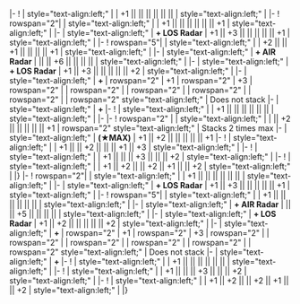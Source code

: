 {{Ship/EquipmentBonuses|Kai Ni|class=<includeonly>mw-collapsed</includeonly>}}
|-
! {{RedGunLight}}{{EquipmentLink|12.7cm Twin Gun Mount Model B Kai 2}}
| style="text-align:left;" | 
| +1 || || || || || || 
| style="text-align:left;" | 
|-
! rowspan="2"|{{RedGunLight}}{{EquipmentLink|12.7cm Twin Gun Mount Model C Kai 2}}
| style="text-align:left;" |
| +1 || || || || || || +1
| style="text-align:left;" |
|-
| style="text-align:left;" | '''+ LOS Radar'''
| +1 || +3 || || || || || +1
| style="text-align:left;" |
|-
! rowspan="5"| {{GreenGunDP}}{{EquipmentLink|12.7cm Twin Gun Mount Model B Kai 4 (Wartime Modification) + Anti-Aircraft Fire Director}}
| style="text-align:left;" | 
| +2 || || +1 || || || || +1
| style="text-align:left;" | 
|-
| style="text-align:left;" | '''+ AIR Radar''' 
| || || +6 || || || || 
| style="text-align:left;" | 
|-
| style="text-align:left;" | '''+ LOS Radar''' 
| +1 || +3 || || || || || +2 
| style="text-align:left;" | 
|-
| style="text-align:left;" | '''+ {{EquipmentLink|61cm Quadruple (Oxygen) Torpedo Mount}}''' 
| rowspan="2" | +1 
| rowspan="2" | +3 
| rowspan="2" | 
| rowspan="2" | 
| rowspan="2" | 
| rowspan="2" | 
| rowspan="2" | 
| rowspan="2" style="text-align:left;" | Does not stack
|-
| style="text-align:left;" | '''+ {{EquipmentLink|61cm Quadruple (Oxygen) Torpedo Mount Late Model}}'''
|-
! {{GreenGunDP}}{{EquipmentLink|5inch Single Gun Mount Mk.30 Kai + GFCS Mk.37}}
| style="text-align:left;" | 
| +1 || || || || || || 
| style="text-align:left;" | 
|-
{{Ship/EquipmentBonuses/Header}}
|-
! rowspan="2" | {{TorpedoWeapon}}{{EquipmentLink|61cm Quadruple (Oxygen) Torpedo Mount Late Model}}
| style="text-align:left;" | 
| || +2 || || || || || +1 
| rowspan="2" style="text-align:left;" | Stacks 2 times max
|-
| style="text-align:left;" | '''(★MAX)'''
| +1 || +2 || || || || || +1 
|-
! {{Radar}}{{EquipmentLink|Type 13 Air Radar Kai}}
| style="text-align:left;" | 
| +1 || || +2 || || || +1 || +3
| style="text-align:left;" | 
|-
! {{Sonar}}{{EquipmentLink|Type 3 Active Sonar}}
| style="text-align:left;" | 
| +1 || || || +3 || || || +2
| style="text-align:left;" | 
|-
! {{Skilled Lookout}}{{EquipmentLink|Skilled Lookouts}}
| style="text-align:left;" | 
| +1 || +2 || || +2 || +1 || || +2
| style="text-align:left;" | 
|}
{{Ship/EquipmentBonuses|class=<includeonly>mw-collapsed</includeonly>}}
|-
! rowspan="2"|{{RedGunLight}}{{EquipmentLink|12.7cm Twin Gun Mount Model C Kai 2}}
| style="text-align:left;" |
| +1 || || || || || ||
| style="text-align:left;" |
|-
| style="text-align:left;" | '''+ LOS Radar'''
| +1 || +3 || || || || || +1
| style="text-align:left;" |
|-
! rowspan="5"| {{GreenGunDP}}{{EquipmentLink|12.7cm Twin Gun Mount Model B Kai 4 (Wartime Modification) + Anti-Aircraft Fire Director}}
| style="text-align:left;" | 
| +1 || || || || || ||
| style="text-align:left;" | 
|-
| style="text-align:left;" | '''+ AIR Radar''' 
| || || +5 || || || ||
| style="text-align:left;" | 
|-
| style="text-align:left;" | '''+ LOS Radar''' 
| +1 || +2 || || || || || +2 
| style="text-align:left;" | 
|-
| style="text-align:left;" | '''+ {{EquipmentLink|61cm Quadruple (Oxygen) Torpedo Mount}}'''
| rowspan="2" | +1 
| rowspan="2" | +3 
| rowspan="2" | 
| rowspan="2" | 
| rowspan="2" |
| rowspan="2" | 
| rowspan="2" | 
| rowspan="2" style="text-align:left;" | Does not stack
|-
| style="text-align:left;" | '''+ {{EquipmentLink|61cm Quadruple (Oxygen) Torpedo Mount Late Model}}'''
|-
! {{GreenGunDP}}{{EquipmentLink|5inch Single Gun Mount Mk.30 Kai + GFCS Mk.37}}
| style="text-align:left;" | 
| +1 || || || || || || 
| style="text-align:left;" | 
|-
! {{Sonar}}{{EquipmentLink|Type 3 Active Sonar}}
| style="text-align:left;" | 
| +1 || || || +3 || || || +2
| style="text-align:left;" | 
|-
! {{Skilled Lookout}}{{EquipmentLink|Skilled Lookouts}}
| style="text-align:left;" | 
| +1 || +2 || || +2 || +1 || || +2
| style="text-align:left;" | 
|}